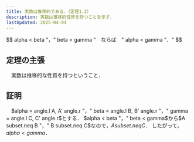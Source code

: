 ```yaml
---
title: 実数は推移的である．（定理1.2）
description: 実数は推移的性質を持つことを示す．
lastUpdated: 2025-04-04
---
```



<Card title="定理1.2">
$$
alpha < beta "，" beta < gamma "　ならば　" alpha < gamma "．"
$$
</Card>

## 定理の主張
　実数は推移的な性質を持つということ．

## 証明
　$alpha = angle.l A, A' angle.r "，" beta = angle.l B, B' angle.r "，" gamma = angle.l C, C' angle.r$とする．
$alpha < beta "，" beta < gamma$から$A subset.neq B "，" B subset.neq C$なので，$A subset.neq C$．
したがって，$alpha < gamma$．
